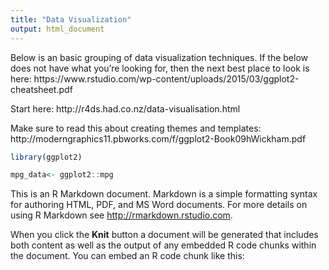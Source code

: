 ```yaml
---
title: "Data Visualization"
output: html_document
---
```


Below is an basic grouping of data visualization techniques.  If the below does not have what you're looking for, then the next best place to look is here: https://www.rstudio.com/wp-content/uploads/2015/03/ggplot2-cheatsheet.pdf 

Start here: http://r4ds.had.co.nz/data-visualisation.html 

Make sure to read this about creating themes and templates: http://moderngraphics11.pbworks.com/f/ggplot2-Book09hWickham.pdf 

```r
library(ggplot2)

mpg_data<- ggplot2::mpg
```



This is an R Markdown document. Markdown is a simple formatting syntax for authoring HTML, PDF, and MS Word documents. For more details on using R Markdown see <http://rmarkdown.rstudio.com>.

When you click the **Knit** button a document will be generated that includes both content as well as the output of any embedded R code chunks within the document. You can embed an R code chunk like this:

